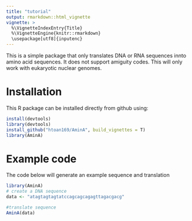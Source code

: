 ---
title: "tutorial"
output: rmarkdown::html_vignette
vignette: >
  %\VignetteIndexEntry{Title}
  %\VignetteEngine{knitr::rmarkdown}
  \usepackage[utf8]{inputenc}
---


This is a simple package that only translates DNA or RNA sequences innto amino acid sequences. It does not support amiguity codes. This will only work with eukaryotic nuclear genomes. 


# Installation


This R package can be installed directly from github using: 

```{r eval=FALSE}
install(devtools)
library(devtools)
install_github("htoan169/AminA", build_vignettes = T)
library(AminA)

```

# Example code

The code below will generate an example sequence and translation
```{r}
library(AminA)
# create a DNA sequence
data <- "atagtagtagtatccagcagcagagttagacgacg"

#translate sequence
AminA(data)


```